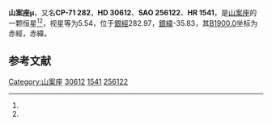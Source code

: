 {{Starbox begin
| name = 山案座μ
}}
{{Starbox observe
| epoch = [[J2000.0|J2000.0]]
| constell = [[山案座|山案座]]<ref name=SIMBAD>{{cite web
 | url=http://simbad.u-strasbg.fr/simbad/sim-id?Ident=HR+1541
 | title=Pulsating variable Star
 | publisher=Centre de Données astronomiques de Strasbourg
 | work=SIMBAD
 | accessdate=2012-07-13
 | archive-date=2016-03-12
 | archive-url=https://web.archive.org/web/20160312114057/http://simbad.u-strasbg.fr/simbad/sim-id?Ident=HR+1541
 | dead-url=no
 }}</ref><ref name=DATA>{{cite web
 | url=http://vizier.u-strasbg.fr/viz-bin/VizieR-5?-out.add=.&-source=5050&-corr=PK=HR&-out.max=9999&HR=1541
 | title=VizieR Detailed Page
 | accessdate=2012-07-13
 | archive-date=2016-03-04
 | archive-url=https://web.archive.org/web/20160304064029/http://vizier.u-strasbg.fr/viz-bin/VizieR-5?-out.add=.&-source=5050&-corr=PK=HR&-out.max=9999&HR=1541
 | dead-url=no
 }}</ref>
| 星官 = 
| ra = {{RA|4|43|3.9}}<ref name=SIMBAD /><ref name=DATA />
| dec = {{DEC|-70|55|52}}<ref name=SIMBAD /><ref name=DATA />
| appmag_v = 5.54<ref name=SIMBAD /><ref name=DATA />
}}
{{Starbox character
| class = B8II-IIISi:<ref name=SIMBAD /><ref name=DATA />
| b-v = -0.12<ref name=SIMBAD /><ref name=DATA />
| u-b = -0.46<ref name=SIMBAD /><ref name=DATA />
| r-i = <ref name=SIMBAD /><ref name=DATA />
| variable = 
}}
{{Starbox astrometry
| radial_v = -0.46
| prop_mo_ra = -1
| parallax = 
| p_error = 
}}
{{Starbox catalog
| names =CP-71 282，[[SAO星表|SAO]] 256122，[[HD星表|HD]] 30612，[[HR星表|HR]] 1541}}
{{Starbox reference |Simbad=HR+1541}}
{{Starbox end}}

'''山案座μ'''，又名'''CP-71 282'''，'''HD 30612'''、'''SAO 256122'''、'''HR 1541'''，是[[山案座|山案座]]的一颗恒星<ref name=SIMBAD /><ref name=DATA />，视星等为5.54，位于[[銀道座標系|銀經]]282.97，[[銀道座標系|銀緯]]-35.83，其[[B1900.0|B1900.0]]坐标为赤經{{RA|4|44|3.6}}，赤緯{{DEC|-71|-35.83|52}}。

== 参考文献 ==
{{reflist}}

{{star-stub}}

{{山案座恒星}}
[[Category:山案座|Category:山案座]]
[[Category:HD和HDE天體|30612]]
[[Category:HR天體|1541]]
[[Category:SAO天體|256122]]